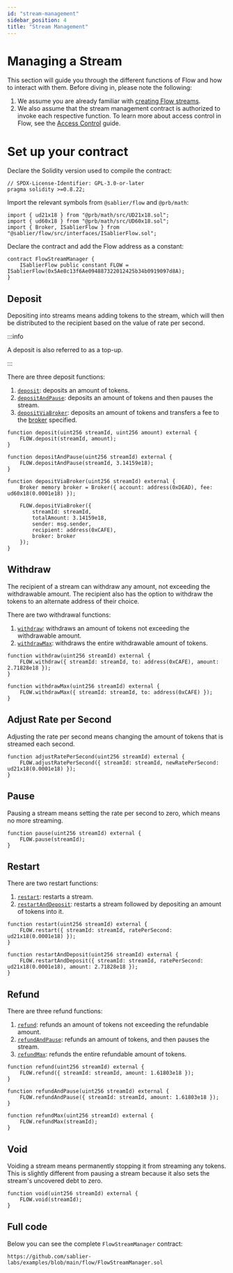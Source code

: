 ```yaml
---
id: "stream-management"
sidebar_position: 4
title: "Stream Management"
---
```



# Managing a Stream

This section will guide you through the different functions of Flow and how to interact with them. Before diving in,
please note the following:

1. We assume you are already familiar with [creating Flow streams](./03-create-stream.mdx).
2. We also assume that the stream management contract is authorized to invoke each respective function. To learn more
   about access control in Flow, see the [Access Control](/reference/flow/access-control) guide.

<AdmonitionSimpleCode />

# Set up your contract

Declare the Solidity version used to compile the contract:

```solidity
// SPDX-License-Identifier: GPL-3.0-or-later
pragma solidity >=0.8.22;
```

Import the relevant symbols from `@sablier/flow` and `@prb/math`:

```solidity
import { ud21x18 } from "@prb/math/src/UD21x18.sol";
import { ud60x18 } from "@prb/math/src/UD60x18.sol";
import { Broker, ISablierFlow } from "@sablier/flow/src/interfaces/ISablierFlow.sol";
```

Declare the contract and add the Flow address as a constant:

```solidity
contract FlowStreamManager {
    ISablierFlow public constant FLOW = ISablierFlow(0x5Ae8c13f6Ae094887322012425b34b0919097d8A);
}
```

<FlowDeployment />

## Deposit

Depositing into streams means adding tokens to the stream, which will then be distributed to the recipient based on the
value of rate per second.

:::info

A deposit is also referred to as a top-up.

:::

There are three deposit functions:

1. [`deposit`](/reference/flow/contracts/contract.SablierFlow#deposit): deposits an amount of tokens.
2. [`depositAndPause`](/reference/flow/contracts/contract.SablierFlow#depositandpause): deposits an amount of tokens and
   then pauses the stream.
3. [`depositViaBroker`](/reference/flow/contracts/contract.SablierFlow#depositviabroker): deposits an amount of tokens
   and transfers a fee to the [broker](/concepts/fees#broker-fee) specified.

```solidity
function deposit(uint256 streamId, uint256 amount) external {
    FLOW.deposit(streamId, amount);
}

function depositAndPause(uint256 streamId) external {
    FLOW.depositAndPause(streamId, 3.14159e18);
}

function depositViaBroker(uint256 streamId) external {
    Broker memory broker = Broker({ account: address(0xDEAD), fee: ud60x18(0.0001e18) });

    FLOW.depositViaBroker({
        streamId: streamId,
        totalAmount: 3.14159e18,
        sender: msg.sender,
        recipient: address(0xCAFE),
        broker: broker
    });
}
```

## Withdraw

The recipient of a stream can withdraw any amount, not exceeding the withdrawable amount. The recipient also has the
option to withdraw the tokens to an alternate address of their choice.

There are two withdrawal functions:

1. [`withdraw`](/reference/flow/contracts/contract.SablierFlow#withdraw): withdraws an amount of tokens not exceeding
   the withdrawable amount.
2. [`withdrawMax`](/reference/flow/contracts/contract.SablierFlow#withdrawmax): withdraws the entire withdrawable amount
   of tokens.

```solidity
function withdraw(uint256 streamId) external {
    FLOW.withdraw({ streamId: streamId, to: address(0xCAFE), amount: 2.71828e18 });
}

function withdrawMax(uint256 streamId) external {
    FLOW.withdrawMax({ streamId: streamId, to: address(0xCAFE) });
}
```

## Adjust Rate per Second

Adjusting the rate per second means changing the amount of tokens that is streamed each second.

```solidity
function adjustRatePerSecond(uint256 streamId) external {
    FLOW.adjustRatePerSecond({ streamId: streamId, newRatePerSecond: ud21x18(0.0001e18) });
}
```

## Pause

Pausing a stream means setting the rate per second to zero, which means no more streaming.

```solidity
function pause(uint256 streamId) external {
    FLOW.pause(streamId);
}
```

## Restart

There are two restart functions:

1. [`restart`](/reference/flow/contracts/contract.SablierFlow#restart): restarts a stream.
2. [`restartAndDeposit`](/reference/flow/contracts/contract.SablierFlow#restartanddeposit): restarts a stream followed
   by depositing an amount of tokens into it.

```solidity
function restart(uint256 streamId) external {
    FLOW.restart({ streamId: streamId, ratePerSecond: ud21x18(0.0001e18) });
}

function restartAndDeposit(uint256 streamId) external {
    FLOW.restartAndDeposit({ streamId: streamId, ratePerSecond: ud21x18(0.0001e18), amount: 2.71828e18 });
}
```

## Refund

There are three refund functions:

1. [`refund`](/reference/flow/contracts/contract.SablierFlow#refund): refunds an amount of tokens not exceeding the
   refundable amount.
2. [`refundAndPause`](/reference/flow/contracts/contract.SablierFlow#refundandpause): refunds an amount of tokens, and
   then pauses the stream.
3. [`refundMax`](/reference/flow/contracts/contract.SablierFlow#refundmax): refunds the entire refundable amount of
   tokens.

```solidity
function refund(uint256 streamId) external {
    FLOW.refund({ streamId: streamId, amount: 1.61803e18 });
}

function refundAndPause(uint256 streamId) external {
    FLOW.refundAndPause({ streamId: streamId, amount: 1.61803e18 });
}

function refundMax(uint256 streamId) external {
    FLOW.refundMax(streamId);
}
```

## Void

Voiding a stream means permanently stopping it from streaming any tokens. This is slightly different from pausing a
stream because it also sets the stream's uncovered debt to zero.

```solidity
function void(uint256 streamId) external {
    FLOW.void(streamId);
}
```

## Full code

Below you can see the complete `FlowStreamManager` contract:

```solidity reference title="Flow Stream Manager"
https://github.com/sablier-labs/examples/blob/main/flow/FlowStreamManager.sol
```
